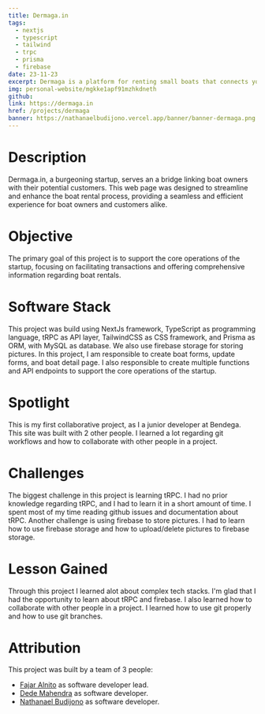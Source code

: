 ```yaml
---
title: Dermaga.in
tags:
  - nextjs
  - typescript
  - tailwind
  - trpc
  - prisma
  - firebase
date: 23-11-23
excerpt: Dermaga is a platform for renting small boats that connects you with boat owners.
img: personal-website/mgkke1apf91mzhkdneth
github:
link: https://dermaga.in
href: /projects/dermaga
banner: https://nathanaelbudijono.vercel.app/banner/banner-dermaga.png
---
```


# Description
Dermaga.in, a burgeoning startup, serves an a bridge linking boat owners with their potential customers.
This web page was designed to streamline and enhance the boat rental process, providing a seamless and efficient
experience for boat owners and customers alike.

# Objective
The primary goal of this project is to support the core operations of the startup, focusing on facilitating
transactions and offering comprehensive information regarding boat rentals.

# Software Stack
This project was build using NextJs framework, TypeScript as programming language, tRPC as API layer, TailwindCSS as CSS framework, 
and Prisma as ORM, with MySQL as database. We also use firebase storage for storing pictures. In this project,
I am responsible to create boat forms, update forms, and boat detail page. I also responsible to create multiple
functions and API endpoints to support the core operations of the startup.

# Spotlight
This is my first collaborative project, as I a junior developer at Bendega. This site was built with 
2 other people. I learned a lot regarding git workflows and how to collaborate with other people in a project.

# Challenges
The biggest challenge in this project is learning tRPC. I had no prior knowledge regarding tRPC, and I had to learn
it in a short amount of time. I spent most of my time reading github issues and documentation about tRPC. Another challenge is
using firebase to store pictures. I had to learn how to use firebase storage and how to upload/delete pictures to firebase storage.

# Lesson Gained
Through this project I learned alot about complex tech stacks. I'm glad that I had the opportunity to learn about tRPC and firebase.
I also learned how to collaborate with other people in a project. I learned how to use git properly and how to use git branches.

# Attribution
This project was built by a team of 3 people:
- [Fajar Alnito](https://fajaralnito.com) as software developer lead.
- [Dede Mahendra](https://github.com/dededemahendra) as software developer.
- [Nathanael Budijono](https://nathanaelbudijono.vercel.app) as software developer.